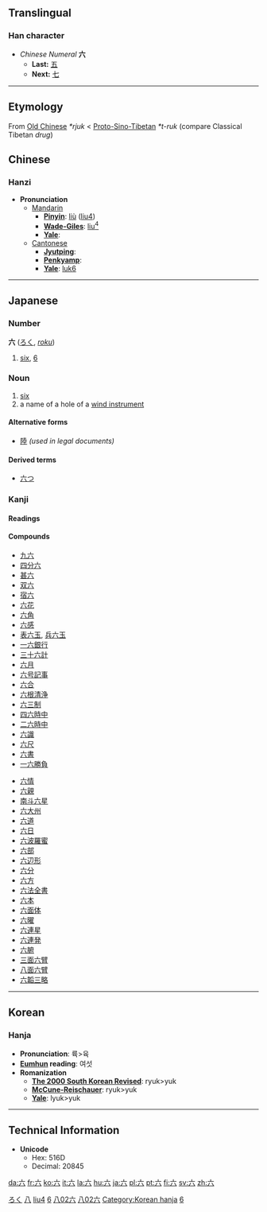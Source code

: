 {{see|陸}}<!-- may be replaced by zh-forms -->

==Translingual==
===Han character===
{{Han char|rad=八|as=02|sn=4|so= The small vertical stroke above the horizontal line is done, from top to bottom.  The horizontal stroke is done, from left to right.  The small diagonal stroke on the left is done, from top-right to bottom-left.  The small diagonal stroke on the right is done, from top-left to bottom-right.|four=0080<sub>0</sub>|canj=卜金 (YC)|cmean= [[six]]}}


*''Chinese Numeral'' '''六'''
**'''Last:''' [[五]]
**'''Next:''' [[七]]
----

== Etymology ==

From [[Old Chinese]] ''*rjuk'' < [[Proto-Sino-Tibetan]] ''*t-ruk'' (compare Classical Tibetan ''drug'')

==Chinese==
===Hanzi===


*'''Pronunciation '''
**[[Mandarin]]
***'''[[Pinyin]]''': [[liù]] ([[liu4]])
***'''[[Wade-Giles]]''': [[liu4|liu<sup>4</sup>]]
***'''[[Yale]]''': 
**[[Cantonese]]
***'''[[Jyutping]]''': 
***'''[[Penkyamp]]''': 
***'''[[Yale]]''': [[luk6]]
----

== Japanese ==
[[Category:1000 Japanese basic words|ろく]]
===Number===
'''六''' ([[ろく]], ''[[roku]]'')
# [[six]], [[6]]
=== Noun ===
{{ja-noun|k|hira=ろく|rom=roku}}
# [[six]]
# a name of a hole of a [[wind instrument]]
====Alternative forms====
*[[陸]] ''(used in legal documents)''
====Derived terms====
*[[六つ]]

===Kanji===
{{ja-kanji|grade=|rs=八02|simple=}}
====Readings====
{{ja-readings|on=[[ろく]] (''[[roku]]'')|kun=[[むっつ]] ([[六つ]], ''[[muttsu]]'')}}
====Compounds====
{{top2}}
*[[九六]]
*[[四分六]]
*[[甚六]]
*[[双六]]
*[[宿六]]
*[[六花]]
*[[六角]]
*[[六感]]
*[[表六玉]], [[兵六玉]]
*[[一六銀行]]
*[[三十六計]]
*[[六月]]
*[[六号記事]]
*[[六合]]
*[[六根清浄]]
*[[六三制]]
*[[四六時中]]
*[[二六時中]]
*[[六識]]
*[[六尺]]
*[[六書]]
*[[一六勝負]]
{{mid2}}
*[[六情]]
*[[六親]]
*[[南斗六星]]
*[[六大州]]
*[[六道]]
*[[六日]]
*[[六波羅蜜]]
*[[六部]]
*[[六辺形]]
*[[六分]]
*[[六方]]
*[[六法全書]]
*[[六本]]
*[[六面体]]
*[[六曜]]
*[[六連星]]
*[[六連発]]
*[[六腑]]
*[[三面六臂]]
*[[八面六臂]]
*[[六韜三略]]
{{bottom}}  
----

==Korean==
===Hanja===

* '''Pronunciation''': 륙>육
* '''[[Eumhun]] reading''': 여섯
* '''Romanization'''
** '''[[The 2000 South Korean Revised Romanization|The 2000 South Korean Revised]]''': ryuk>yuk
** '''[[McCune-Reischauer]]''': ryuk>yuk
** '''[[Yale]]''': lyuk>yuk
----

==Technical Information==
*'''Unicode'''
**Hex: 516D
**Decimal: 20845



[[Category:zh-tw:Numbers|八]]
[[Category:zh-cn:Numbers|liu4]]
[[Category:Japanese numbers|6]]
[[Category:Japanese kanji|八02六]]
[[Category:Grade 1 kanji|八02六]]
[[Category:Korean hanja]]
[[Category:Korean numbers|6]]

[[da:六]]
[[fr:六]]
[[ko:六]]
[[it:六]]
[[la:六]]
[[hu:六]]
[[ja:六]]
[[pl:六]]
[[pt:六]]
[[fi:六]]
[[sv:六]]
[[zh:六]]